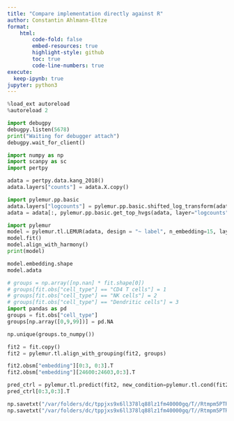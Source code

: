 ```yaml
---
title: "Compare implementation directly against R"
author: Constantin Ahlmann-Eltze
format:
    html:
        code-fold: false
        embed-resources: true
        highlight-style: github
        toc: true
        code-line-numbers: true
execute:
  keep-ipynb: true
jupyter: python3
---
```



```python
%load_ext autoreload
%autoreload 2
```


```python
import debugpy
debugpy.listen(5678)
print("Waiting for debugger attach")
debugpy.wait_for_client()
```


```python
import numpy as np
import scanpy as sc
import pertpy

adata = pertpy.data.kang_2018()
adata.layers["counts"] = adata.X.copy()
```


```python
import pylemur.pp.basic
adata.layers["logcounts"] = pylemur.pp.basic.shifted_log_transform(adata.X)
adata = adata[:, pylemur.pp.basic.get_top_hvgs(adata, layer="logcounts", n=1000)]
```

```python
import pylemur
model = pylemur.tl.LEMUR(adata, design = "~ label", n_embedding=15, layer = "logcounts")
model.fit()
model.align_with_harmony()
print(model)
```

```python
model.embedding.shape
model.adata
```

```python
# groups = np.array([np.nan] * fit.shape[0])
# groups[fit.obs["cell_type"] == "CD4 T cells"] = 1
# groups[fit.obs["cell_type"] == "NK cells"] = 2
# groups[fit.obs["cell_type"] == "Dendritic cells"] = 3
import pandas as pd
groups = fit.obs["cell_type"]
groups[np.array([0,9,99])] = pd.NA

np.unique(groups.to_numpy())
```

```python
fit2 = fit.copy()
fit2 = pylemur.tl.align_with_grouping(fit2, groups)
```


```python
fit2.obsm["embedding"][0:3, 0:3].T
fit2.obsm["embedding"][24600:24603,0:3].T
```

```python
pred_ctrl = pylemur.tl.predict(fit2, new_condition=pylemur.tl.cond(fit2, label = "ctrl"))
pred_ctrl[0:3,0:3].T
```


```python
np.savetxt("/var/folders/dc/tppjxs9x6ll378lq88lz1fm40000gq/T//Rtmpm5PTRh/pred_ctrl.tsv", pred_ctrl, delimiter="\t")
np.savetxt("/var/folders/dc/tppjxs9x6ll378lq88lz1fm40000gq/T//Rtmpm5PTRh/embedding.tsv", fit2.obsm["embedding"], delimiter="\t")
```
